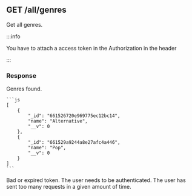 
## GET /all/genres

Get all genres.

:::info

You have to attach a access token in the Authorization in the header

:::

### Response

<Tabs>
  	<TabItem value="200" label="200" default>
    Genres found.

    ```js
    [
        {
            "_id": "661526720e969775ec12bc14",
            "name": "Alternative",
            "__v": 0
        },
        {
            "_id": "661529a9244a8e27afc4a446",
            "name": "Pop",
            "__v": 0
        }
    ]
    ```

</TabItem>
<TabItem value="401" label="401">
Bad or expired token. The user needs to be authenticated.
</TabItem>
<TabItem value="429" label="429">
The user has sent too many requests in a given amount of time.
</TabItem>

</Tabs>
